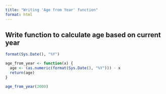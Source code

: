 ```yaml
---
title: "Writing 'Age from Year' function"
format: html
---
```


## Write function to calculate age based on current year
```r
format(Sys.Date(), "%Y")

age_from_year <- function(x) {
  age <- (as.numeric(format(Sys.Date(), "%Y"))) - x
  return(age)
}

age_from_year(2000)
```
